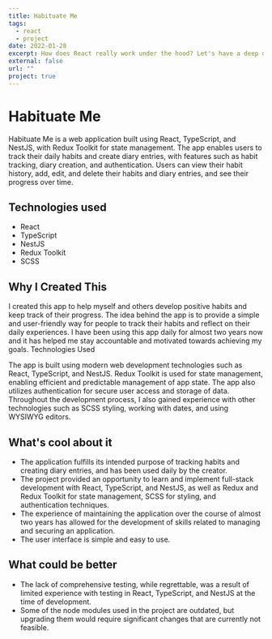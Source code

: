 ```yaml
---
title: Habituate Me
tags:
  - react
  - project
date: 2022-01-28
excerpt: How does React really work under the hood? Let's have a deep dive
external: false
url: ""
project: true
---
```


# Habituate Me

Habituate Me is a web application built using React, TypeScript, and NestJS, with Redux Toolkit for state management. The app enables users to track their
daily habits and create diary entries, with features such as habit tracking, diary creation, and authentication. Users can view their habit history, add, edit, and delete their habits and diary entries, and see their progress over time.

## Technologies used

- React
- TypeScript
- NestJS
- Redux Toolkit
- SCSS

## Why I Created This

I created this app to help myself and others develop positive habits and keep track of their progress. The idea behind the app is to provide a simple and user-friendly way for people to track their habits and reflect on their daily experiences. I have been using this app daily for almost two years now and it has helped me stay accountable and motivated towards achieving my goals.
Technologies Used

The app is built using modern web development technologies such as React, TypeScript, and NestJS. Redux Toolkit is used for state management, enabling efficient and predictable management of app state. The app also utilizes authentication for secure user access and storage of data. Throughout the development process, I also gained experience with other technologies such as SCSS styling, working with dates, and using WYSIWYG editors.

## What's cool about it

- The application fulfills its intended purpose of tracking habits and creating diary entries, and has been used daily by the creator.
- The project provided an opportunity to learn and implement full-stack development with React, TypeScript, and NestJS, as well as Redux and Redux Toolkit for state management, SCSS for styling, and authentication techniques.
- The experience of maintaining the application over the course of almost two years has allowed for the development of skills related to managing and securing an application.
- The user interface is simple and easy to use.

## What could be better

- The lack of comprehensive testing, while regrettable, was a result of limited experience with testing in React, TypeScript, and NestJS at the time of development.
- Some of the node modules used in the project are outdated, but upgrading them would require significant changes that are currently not feasible.
